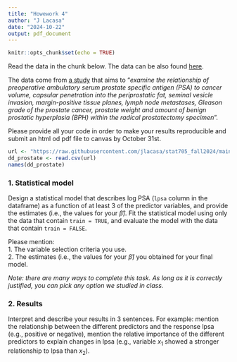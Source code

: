 ```yaml
---
title: "Howework 4"
author: "J Lacasa"
date: "2024-10-22"
output: pdf_document
---
```


```r
knitr::opts_chunk$set(echo = TRUE)
```

Read the data in the chunk below. The data can be also found [here](https://www.kaggle.com/datasets/soujanyahp/prostate-cancer-dataset).  

The data come from [a study](https://www.sciencedirect.com/science/article/abs/pii/S002253471741175X) that aims to "*examine the relationship of preoperative ambulatory serum prostate specific antigen (PSA) to cancer volume, capsular penetration into the periprostatic fat, seminal vesicle invasion, margin-positive tissue planes, lymph node metastases, Gleason grade of the prostate cancer, prostate weight and amount of benign prostatic hyperplasia (BPH) within the radical prostatectomy specimen*".

Please provide all your code in order to make your results reproducible and submit an html od pdf file to canvas by October 31st.  

```r
url <- "https://raw.githubusercontent.com/jlacasa/stat705_fall2024/main/classes/data/prostate.csv"
dd_prostate <- read.csv(url)
names(dd_prostate)
```

### 1. Statistical model  
Design a statistical model that describes log PSA (`lpsa` column in the dataframe) as a function of at least 3 of the predictor variables, and provide the estimates (i.e., the values for your $\hat{\beta}$). Fit the statistical model using only the data that contain `train = TRUE`, and evaluate the model with the data that contain `train = FALSE`. 

Please mention:  
1. The variable selection criteria you use.  
2. The estimates (i.e., the values for your $\hat{\beta}$) you obtained for your final model.  

*Note: there are many ways to complete this task. As long as it is correctly justified, you can pick any option we studied in class.*

### 2. Results  

Interpret and describe your results in 3 sentences. For example: mention the relationship between the different predictors and the response lpsa (e.g., positive or negative), mention the relative importance of the different predictors to explain changes in lpsa (e.g., variable $x_1$ showed a stronger relationship to lpsa than $x_2$).    



